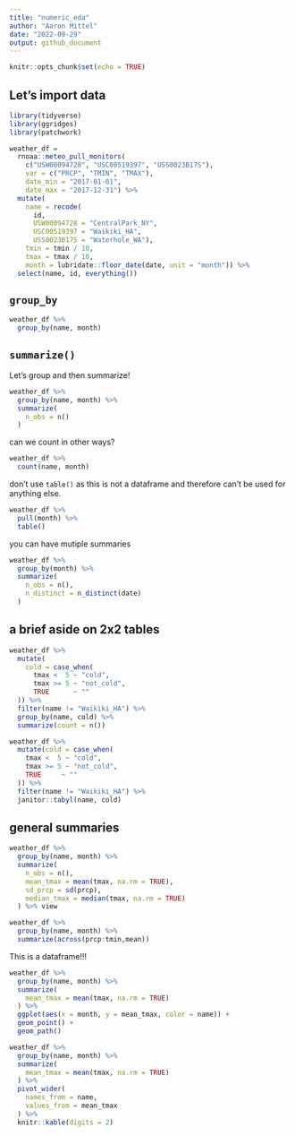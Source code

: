 ```yaml
---
title: "numeric_eda"
author: "Aaron Mittel"
date: "2022-09-29"
output: github_document
---
```


```r
knitr::opts_chunk$set(echo = TRUE)
```

## Let's import data

```r
library(tidyverse)
library(ggridges)
library(patchwork)
```

```r
weather_df =  
  rnoaa::meteo_pull_monitors(
    c("USW00094728", "USC00519397", "USS0023B17S"),
    var = c("PRCP", "TMIN", "TMAX"), 
    date_min = "2017-01-01",
    date_max = "2017-12-31") %>%
  mutate(
    name = recode(
      id, 
      USW00094728 = "CentralPark_NY", 
      USC00519397 = "Waikiki_HA",
      USS0023B17S = "Waterhole_WA"),
    tmin = tmin / 10,
    tmax = tmax / 10,
    month = lubridate::floor_date(date, unit = "month")) %>%
  select(name, id, everything())
```

## `group_by`

```r
weather_df %>%
  group_by(name, month)
```

## `summarize()`

Let's group and then summarize!

```r
weather_df %>% 
  group_by(name, month) %>% 
  summarize(
    n_obs = n()
  )
```

can we count in other ways?

```r
weather_df %>% 
  count(name, month)
```

don't use `table()` as this is not a dataframe and therefore can't be used for anything else.

```r
weather_df %>% 
  pull(month) %>%
  table()
```

you can have mutiple summaries

```r
weather_df %>%
  group_by(month) %>%
  summarize(
    n_obs = n(),
    n_distinct = n_distinct(date)
  )
```

## a brief aside on 2x2 tables

```r
weather_df %>% 
  mutate(
    cold = case_when(
      tmax <  5 ~ "cold",
      tmax >= 5 ~ "not_cold",
      TRUE      ~ ""
  )) %>% 
  filter(name != "Waikiki_HA") %>% 
  group_by(name, cold) %>% 
  summarize(count = n())
```

```r
weather_df %>% 
  mutate(cold = case_when(
    tmax <  5 ~ "cold",
    tmax >= 5 ~ "not_cold",
    TRUE     ~ ""
  )) %>% 
  filter(name != "Waikiki_HA") %>% 
  janitor::tabyl(name, cold)
```

## general summaries

```r
weather_df %>%
  group_by(name, month) %>% 
  summarize(
    n_obs = n(),
    mean_tmax = mean(tmax, na.rm = TRUE),
    sd_prcp = sd(prcp),
    median_tmax = median(tmax, na.rm = TRUE)
  ) %>% view
```

```r
weather_df %>%
  group_by(name, month) %>% 
  summarize(across(prcp:tmin,mean))
```

This is a dataframe!!!

```r
weather_df %>%
  group_by(name, month) %>%
  summarize(
    mean_tmax = mean(tmax, na.rm = TRUE)
  ) %>%
  ggplot(aes(x = month, y = mean_tmax, color = name)) + 
  geom_point() +
  geom_path()
```


```r
weather_df %>%
  group_by(name, month) %>%
  summarize(
    mean_tmax = mean(tmax, na.rm = TRUE)
  ) %>%
  pivot_wider(
    names_from = name,
    values_from = mean_tmax
  ) %>%
  knitr::kable(digits = 2)
```

